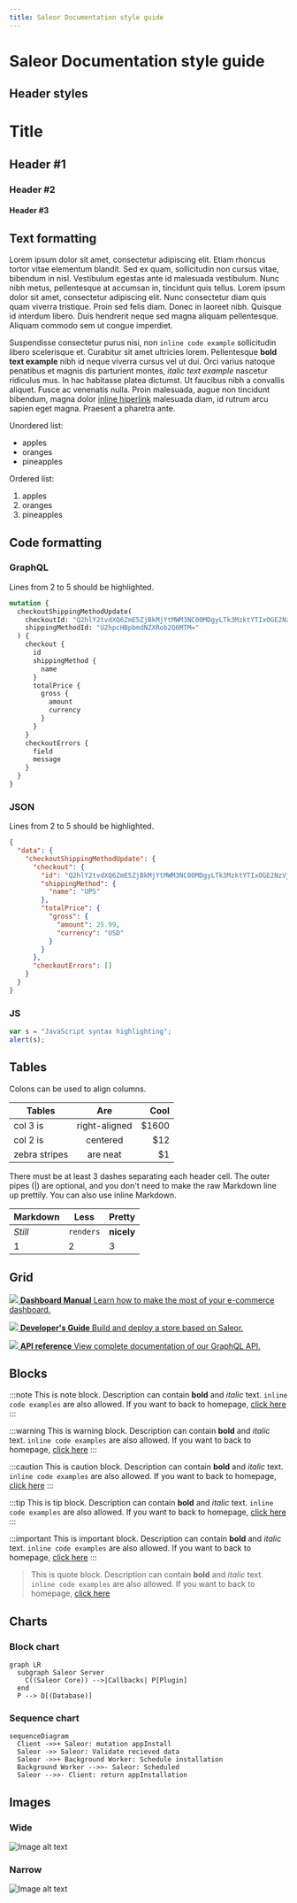 ```yaml
---
title: Saleor Documentation style guide
---
```



# Saleor Documentation style guide

## Header styles

# Title

## Header #1

### Header #2

#### Header #3

## Text formatting

Lorem ipsum dolor sit amet, consectetur adipiscing elit. Etiam rhoncus tortor vitae elementum blandit. Sed ex quam, sollicitudin non cursus vitae, bibendum in nisl. Vestibulum egestas ante id malesuada vestibulum. Nunc nibh metus, pellentesque at accumsan in, tincidunt quis tellus. Lorem ipsum dolor sit amet, consectetur adipiscing elit. Nunc consectetur diam quis quam viverra tristique. Proin sed felis diam. Donec in laoreet nibh. Quisque id interdum libero. Duis hendrerit neque sed magna aliquam pellentesque. Aliquam commodo sem ut congue imperdiet.

Suspendisse consectetur purus nisi, non `inline code example` sollicitudin libero scelerisque et. Curabitur sit amet ultricies lorem. Pellentesque **bold text example** nibh id neque viverra cursus vel ut dui. Orci varius natoque penatibus et magnis dis parturient montes, _italic text example_ nascetur ridiculus mus. In hac habitasse platea dictumst. Ut faucibus nibh a convallis aliquet. Fusce ac venenatis nulla. Proin malesuada, augue non tincidunt bibendum, magna dolor [inline hiperlink](/index.mdx) malesuada diam, id rutrum arcu sapien eget magna. Praesent a pharetra ante.

Unordered list:

- apples
- oranges
- pineapples

Ordered list:

1. apples
2. oranges
3. pineapples

## Code formatting

### GraphQL

Lines from 2 to 5 should be highlighted.

```graphql {2-5}
mutation {
  checkoutShippingMethodUpdate(
    checkoutId: "Q2hlY2tvdXQ6ZmE5ZjBkMjYtMWM3NC00MDgyLTk3MzktYTIxOGE2NzVjMDZk"
    shippingMethodId: "U2hpcHBpbmdNZXRob2Q6MTM="
  ) {
    checkout {
      id
      shippingMethod {
        name
      }
      totalPrice {
        gross {
          amount
          currency
        }
      }
    }
    checkoutErrors {
      field
      message
    }
  }
}
```

### JSON

Lines from 2 to 5 should be highlighted.

```json {2-5}
{
  "data": {
    "checkoutShippingMethodUpdate": {
      "checkout": {
        "id": "Q2hlY2tvdXQ6ZmE5ZjBkMjYtMWM3NC00MDgyLTk3MzktYTIxOGE2NzVjMDZk",
        "shippingMethod": {
          "name": "UPS"
        },
        "totalPrice": {
          "gross": {
            "amount": 25.99,
            "currency": "USD"
          }
        }
      },
      "checkoutErrors": []
    }
  }
}
```

### JS

```javascript
var s = "JavaScript syntax highlighting";
alert(s);
```

## Tables

<!-- Source: https://github.com/facebook/docusaurus/blob/master/examples/facebook/docs/doc1.md -->

Colons can be used to align columns.

| Tables        |      Are      |   Cool |
| ------------- | :-----------: | -----: |
| col 3 is      | right-aligned | \$1600 |
| col 2 is      |   centered    |   \$12 |
| zebra stripes |   are neat    |    \$1 |

There must be at least 3 dashes separating each header cell. The outer pipes (|) are optional, and you don't need to make the raw Markdown line up prettily. You can also use inline Markdown.

| Markdown | Less      | Pretty     |
| -------- | --------- | ---------- |
| _Still_  | `renders` | **nicely** |
| 1        | 2         | 3          |

## Grid

<CardGrid home>

[![](assets/icons/using-saleor.svg) **Dashboard Manual** Learn how to make the most of your e-commerce dashboard.](developer.mdx)

</CardGrid>

<CardGrid home>

[![](assets/icons/getting-started.svg) **Developer's Guide** Build and deploy a store based on Saleor.](developer.mdx)

[![](assets/icons/api-reference.svg) **API reference** View complete documentation of our GraphQL API.](developer/api-reference/api-reference.mdx)

</CardGrid>

## Blocks

:::note
This is note block. Description can contain **bold** and _italic_ text. `inline code examples` are also allowed. If you want to back to homepage, [click here](/index.mdx)
:::

:::warning
This is warning block. Description can contain **bold** and _italic_ text. `inline code examples` are also allowed. If you want to back to homepage, [click here](/index.mdx)
:::

:::caution
This is caution block. Description can contain **bold** and _italic_ text. `inline code examples` are also allowed. If you want to back to homepage, [click here](/index.mdx)
:::

:::tip
This is tip block. Description can contain **bold** and _italic_ text. `inline code examples` are also allowed. If you want to back to homepage, [click here](/index.mdx)
:::

:::important
This is important block. Description can contain **bold** and _italic_ text. `inline code examples` are also allowed. If you want to back to homepage, [click here](/index.mdx)
:::

> This is quote block. Description can contain **bold** and _italic_ text. `inline code examples` are also allowed. If you want to back to homepage, [click here](/index.mdx)

## Charts

### Block chart

```mermaid
graph LR
  subgraph Saleor Server
    C((Saleor Core)) -->|Callbacks| P[Plugin]
  end
  P --> D[(Database)]
```

### Sequence chart

```mermaid
sequenceDiagram
  Client ->>+ Saleor: mutation appInstall
  Saleor ->> Saleor: Validate recieved data
  Saleor ->>+ Background Worker: Schedule installation
  Background Worker -->>- Saleor: Scheduled
  Saleor -->>- Client: return appInstallation
```

## Images

### Wide

![Image alt text](./dashboard/screenshots/order-confirm.jpeg)

### Narrow

![Image alt text](./dashboard/screenshots/order-cancel.png)
